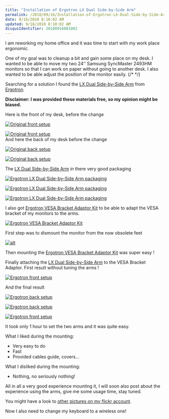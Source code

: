 ```yaml
---
title: "Installation of Ergotron LX Dual Side-by-Side Arm"
permalink: /2010/09/16/Installation-of-Ergotron-LX-Dual-Side-by-Side-Arm/
date: 9/16/2010 8:10:02 AM
updated: 9/16/2010 8:10:02 AM
disqusIdentifier: 20100916081002
---
```

I am reworking my home office and it was time to start with my work place ergonomic.

One of my goal was to cleanup a bit and gain some place on my desk. I wanted to be able to move my two 24’’ Samsung SyncMaster 2493HM monitors so that I can work on paper without going to another desk. I also wanted to be able adjust the position of the monitor easily.
{/* <!-- more --> */}

Searching for a solution I found the [LX Dual Side-by-Side Arm](http://www.ergotron.com/Products/tabid/65/PRDID/354/language/en-US/Default.aspx) from [Ergotron](http://www.ergotron.com/).

**Disclaimer: I was provided these materials free, so my opinion might be biased.**

Here is the front of my desk, before the change

[![Original front setup](http://farm5.static.flickr.com/4078/4785843323_42769865e7.jpg)](http://www.flickr.com/photos/laurentkempe/4785843323/ "Original front setup by Laurent Kempé, on Flickr")

[![Original front setup](http://farm5.static.flickr.com/4093/4786473038_01c5ea0164.jpg)](http://www.flickr.com/photos/laurentkempe/4786473038/ "Original front setup by Laurent Kempé, on Flickr")       
And here the back of my desk before the change

[![Original back setup](http://farm5.static.flickr.com/4099/4785848045_10cd7531f0.jpg)](http://www.flickr.com/photos/laurentkempe/4785848045/ "Original back setup by Laurent Kempé, on Flickr")

[![Original back setup](http://farm5.static.flickr.com/4102/4786478218_823d2b7910.jpg)](http://www.flickr.com/photos/laurentkempe/4786478218/ "Original back setup by Laurent Kempé, on Flickr")

The [LX Dual Side-by-Side Arm](http://www.ergotron.com/Products/tabid/65/PRDID/354/language/en-US/Default.aspx) in there very good packaging

[![Ergotron LX Dual Side-by-Side Arm packaging](http://farm5.static.flickr.com/4079/4785833129_5eeef36fea_m.jpg)](http://www.flickr.com/photos/laurentkempe/4785833129/ "Ergotron LX Dual Side-by-Side Arm packaging by Laurent Kempé, on Flickr")

[![Ergotron LX Dual Side-by-Side Arm packaging](http://farm5.static.flickr.com/4142/4786469552_01c599aa70_m.jpg)](http://www.flickr.com/photos/laurentkempe/4786469552/ "Ergotron LX Dual Side-by-Side Arm packaging by Laurent Kempé, on Flickr")

[![Ergotron LX Dual Side-by-Side Arm packaging](http://farm5.static.flickr.com/4095/4785836003_d16db20114_m.jpg)](http://www.flickr.com/photos/laurentkempe/4785836003/ "Ergotron LX Dual Side-by-Side Arm packaging by Laurent Kempé, on Flickr")

I also got [Ergotron VESA Bracket Adaptor Kit](http://www.ergotron.com/Products/tabid/65/PRDID/253/Language/en-US/Default.aspx) to be able to adapt the VESA bracket of my monitors to the arms.

[![Ergotron VESA Bracket Adaptor Kit](http://farm5.static.flickr.com/4098/4786466628_c1fc966508_m.jpg)](http://www.flickr.com/photos/laurentkempe/4786466628/ "Ergotron VESA Bracket Adaptor Kit by Laurent Kempé, on Flickr")

First step was to dismount the monitor from the now obsolete feet

[![alt](http://farm5.static.flickr.com/4140/4786482678_cf430f6212.jpg)](http://www.flickr.com/photos/laurentkempe/4786482678/ "Untitled by Laurent Kempé, on Flickr") 

Then mounting the [Ergotron VESA Bracket Adaptor Kit](http://www.ergotron.com/Products/tabid/65/PRDID/253/Language/en-US/Default.aspx) was super easy !

Finally attaching the [LX Dual Side-by-Side Arm](http://www.ergotron.com/Products/tabid/65/PRDID/354/language/en-US/Default.aspx) to the VESA Bracket Adaptor.
 First result without tuning the arms !  

[![Ergotron front setup](http://farm5.static.flickr.com/4096/4897594934_165b2e4bd4.jpg)](http://www.flickr.com/photos/laurentkempe/4897594934/ "Ergotron front setup by Laurent Kempé, on Flickr")

And the final result

[![Ergotron back setup](http://farm5.static.flickr.com/4116/4897016167_f6a0081e44.jpg)](http://www.flickr.com/photos/laurentkempe/4897016167/ "Ergotron back setup by Laurent Kempé, on Flickr")

[![Ergotron back setup](http://farm5.static.flickr.com/4080/4897025171_d56b8397b6.jpg)](http://www.flickr.com/photos/laurentkempe/4897025171/ "Ergotron back setup by Laurent Kempé, on Flickr") 

[![Ergotron front setup](http://farm5.static.flickr.com/4115/4897012887_23227deb12_z.jpg)](http://www.flickr.com/photos/laurentkempe/4897012887/ "Ergotron front setup by Laurent Kempé, on Flickr")

It took only 1 hour to set the two arms and it was quite easy.

What I liked during the mounting:

*   Very easy to do
*   Fast
*   Provided cables guide, covers…  

What I disliked during the mounting:

*   Nothing, no seriously nothing!  

All in all a very good experience mounting it, I will soon also post about the experience using the arms, give me some usage time, stay tuned.

You might have a look to [other pictures on my flickr account](http://www.flickr.com/photos/laurentkempe/sets/72157624611507137/).

Now I also need to change my keyboard to a wireless one!

